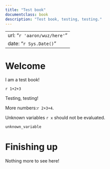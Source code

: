 ```yaml
--- 
title: "Test book"
documentclass: book
description: "Test book, testing, testing."
---
```


---
url: "`r 'aaron/wuz/here'`"
date: "`r Sys.Date()`"
---

# Welcome {-}

I am a test book! 

`r 1+2+3`

Testing, testing! 

More numbers:`r 2+3+4`.

Unknown variables `r x` should not be evaluated.

```r
unknown_variable
```

# Finishing up {-}

Nothing more to see here!
